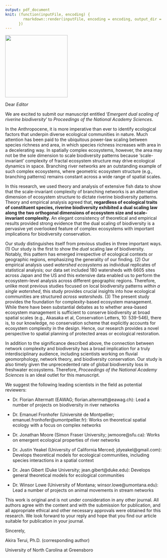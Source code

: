 ```yaml
---
output: pdf_document
knit: (function(inputFile, encoding) {
        rmarkdown::render(inputFile, encoding = encoding, output_dir = "document_output")
      })
---
```


![](images/uncgreensboro_DoB_h_pms-c.png){width="200"}

Dear *Editor*

We are excited to submit our manuscript entitled '*Emergent dual scaling of riverine biodiversity*' to *Proceedings of the National Academy Sciences*.

In the Anthropocene, it is more imperative than ever to identify ecological factors that underpin diverse ecological communities in nature. Much attention has been paid to the ubiquitous power-law scaling between species richness and area, in which species richness increases with area in a decelerating way. In spatially complex ecosystems, however, the area may not be the sole dimension to scale biodiversity patterns because 'scale-invariant' complexity of fractal ecosystem structure may drive ecological dynamics in space. Branching river networks are an outstanding example of such complex ecosystems, where geometric ecosystem structure (e.g., branching patterns) remains constant across a wide range of spatial scales.

In this research, we used theory and analysis of extensive fish data to show that the scale-invariant complexity of branching networks is an alternative dimension of ecosystem structure to dictate riverine biodiversity patterns. Theory and empirical analysis agreed that, **regardless of ecological traits of constituent species, riverine biodiversity exhibited a dual scaling law along the two orthogonal dimensions of ecosystem size and scale-invariant complexity.** An elegant consistency of theoretical and empirical results provided strong evidence that the dual scaling of biodiversity is a pervasive yet overlooked feature of complex ecosystems with important implications for biodiversity conservation.

Our study distinguishes itself from previous studies in three important ways. (1) Our study is the first to show the *dual* scaling law of biodiversity. Notably, this pattern has emerged irrespective of ecological contexts or geographic regions, emphasizing the generality of our finding. (2) Our empirical analysis used *watershed ecosystems* as individual replicates of statistical analysis; our data set included 180 watersheds with 6605 sites across Japan and the US and this extensive data enabled us to perform the ecosystem-level analysis across different geographic regions. Therefore, unlike most previous studies focused on local biodiversity patterns *within a single watershed*, this study provides crucial insights into how ecological communities are structured *across watersheds*. (3) The present study provides the foundation for complexity-based ecosystem management. While there have been substantial debates as to whether area-based ecosystem management is sufficient to conserve biodiversity at broad spatial scales (e.g., Akasaka et al, Conservation Letters, 10: 539-546), there is, to our knowledge, no conservation scheme that explicitly accounts for ecosystem complexity in the design. Hence, our research provides a novel perspective to spatial planning of protected areas or ecological restoration.

In addition to the significance described above, the connection between network complexity and biodiversity has a broad implication for a truly interdisciplinary audience, including scientists working on fluvial geomorphology, network theory, and biodiversity conservation. Our study is also timely given the unprecedented rate of global biodiversity loss in freshwater ecosystems. Therefore, *Proceedings of the National Academy Sciences* is an ideal outlet for this manuscript.

We suggest the following leading scientists in the field as potential reviewers:

-   Dr. Florian Altermatt (EAWAG; florian.altermatt\@eawag.ch): Lead a number of projects on biodiversity in river networks

-   Dr. Emanuel Fronhofer (Université de Montpellier; emanuel.fronhofer\@umontpellier.fr): Works on theoretical spatial ecology with a focus on complex networks

-   Dr. Jonathan Moore (Simon Fraser University; jwmoore\@sfu.ca): Works on emergent ecological properties of river networks

-   Dr. Justin Yeakel (University of California Merced; jdyeakel\@gmail.com): Develops theoretical models for ecological communities, including species interactions in a spatial context

-   Dr. Jean Gibert (Duke University; jean.gibert\@duke.edu): Develops general theoretical models for ecological communities

-   Dr. Winsor Lowe (University of Montana; winsor.lowe\@umontana.edu): Lead a number of projects on animal movements in stream networks

This work is original and is not under consideration in any other journal. All authors agree with the content and with the submission for publication, and all appropriate ethical and other necessary approvals were obtained for this research. We look forward to your reply and hope that you find our article suitable for publication in your journal.

Sincerely,

Akira Terui, Ph.D. (corresponding author)

University of North Carolina at Greensboro
